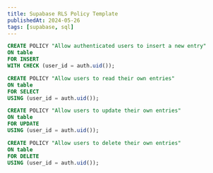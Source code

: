 ```yaml
---
title: Supabase RLS Policy Template
publishedAt: 2024-05-26
tags: [supabase, sql]
---
```



```sql
CREATE POLICY "Allow authenticated users to insert a new entry"
ON table
FOR INSERT
WITH CHECK (user_id = auth.uid());

CREATE POLICY "Allow users to read their own entries"
ON table
FOR SELECT
USING (user_id = auth.uid());

CREATE POLICY "Allow users to update their own entries"
ON table
FOR UPDATE
USING (user_id = auth.uid());

CREATE POLICY "Allow users to delete their own entries"
ON table
FOR DELETE
USING (user_id = auth.uid());
